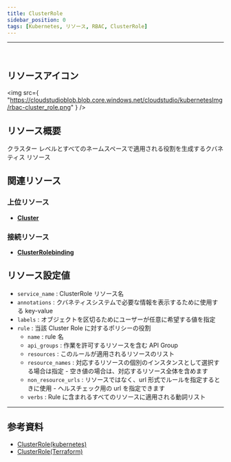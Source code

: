 ```yaml
---
title: ClusterRole
sidebar_position: 0
tags: [Kubernetes, リソース, RBAC, ClusterRole]
---
```


<hr />
<br />

## リソースアイコン

<img
    src={
        "https://cloudstudioblob.blob.core.windows.net/cloudstudio/kubernetesImg/rbac-cluster_role.png"
    }
/>

## リソース概要

クラスター レベルとすべてのネームスペースで適用される役割を生成するクバネティス リソース

## 関連リソース

### 上位リソース

-   [**Cluster**](https://docs.cstudio.app/ja/docs/resource/kubernetes/Base/Cluster)

### 接続リソース

-   [**ClusterRolebinding**](https://docs.cstudio.app/ja/docs/resource/kubernetes/Rbac/ClusterRolebinding)

## リソース設定値

-   `service_name` : ClusterRole リソース名
-   `annotations` : クバネティスシステムで必要な情報を表示するために使用する key-value
-   `labels` : オブジェクトを区切るためにユーザーが任意に希望する値を指定
-   `rule` : 当該 Cluster Role に対するポリシーの役割
    -   `name` : rule 名
    -   `api_groups` : 作業を許可するリソースを含む API Group
    -   `resources` : このルールが適用されるリソースのリスト
    -   `resource_names` : 対応するリソースの個別のインスタンスとして選択する場合は指定 - 空き値の場合は、対応するリソース全体を含めます
    -   `non_resource_urls` : リソースではなく、url 形式でルールを指定するときに使用 - ヘルスチェック用の url を指定できます
    -   `verbs` : Rule に含まれるすべてのリソースに適用される動詞リスト

---

## 参考資料

-   [ClusterRole(kubernetes)](https://kubernetes.io/docs/reference/access-authn-authz/rbac/#role-and-clusterrole)
-   [ClusterRole(Terraform)](https://registry.terraform.io/providers/hashicorp/kubernetes/latest/docs/resources/cluster_role)
